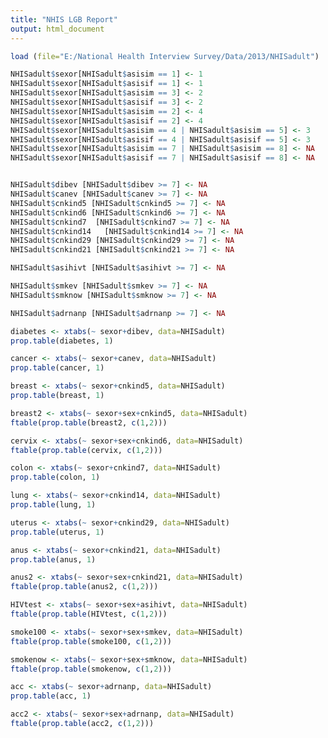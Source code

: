 ```yaml
---
title: "NHIS LGB Report"
output: html_document
---
```



```r
load (file="E:/National Health Interview Survey/Data/2013/NHISadult")

NHISadult$sexor[NHISadult$asisim == 1] <- 1
NHISadult$sexor[NHISadult$asisif == 1] <- 1
NHISadult$sexor[NHISadult$asisim == 3] <- 2
NHISadult$sexor[NHISadult$asisif == 3] <- 2
NHISadult$sexor[NHISadult$asisim == 2] <- 4
NHISadult$sexor[NHISadult$asisif == 2] <- 4
NHISadult$sexor[NHISadult$asisim == 4 | NHISadult$asisim == 5] <- 3
NHISadult$sexor[NHISadult$asisif == 4 | NHISadult$asisif == 5] <- 3
NHISadult$sexor[NHISadult$asisim == 7 | NHISadult$asisim == 8] <- NA
NHISadult$sexor[NHISadult$asisif == 7 | NHISadult$asisif == 8] <- NA


NHISadult$dibev [NHISadult$dibev >= 7] <- NA
NHISadult$canev [NHISadult$canev >= 7] <- NA
NHISadult$cnkind5 [NHISadult$cnkind5 >= 7] <- NA
NHISadult$cnkind6 [NHISadult$cnkind6 >= 7] <- NA
NHISadult$cnkind7  [NHISadult$cnkind7 >= 7] <- NA
NHISadult$cnkind14   [NHISadult$cnkind14 >= 7] <- NA
NHISadult$cnkind29 [NHISadult$cnkind29 >= 7] <- NA
NHISadult$cnkind21 [NHISadult$cnkind21 >= 7] <- NA

NHISadult$asihivt [NHISadult$asihivt >= 7] <- NA 

NHISadult$smkev [NHISadult$smkev >= 7] <- NA 
NHISadult$smknow [NHISadult$smknow >= 7] <- NA 

NHISadult$adrnanp [NHISadult$adrnanp >= 7] <- NA 
```


```r
diabetes <- xtabs(~ sexor+dibev, data=NHISadult)
prop.table(diabetes, 1)

cancer <- xtabs(~ sexor+canev, data=NHISadult)
prop.table(cancer, 1)

breast <- xtabs(~ sexor+cnkind5, data=NHISadult)
prop.table(breast, 1)

breast2 <- xtabs(~ sexor+sex+cnkind5, data=NHISadult)
ftable(prop.table(breast2, c(1,2)))

cervix <- xtabs(~ sexor+sex+cnkind6, data=NHISadult)
ftable(prop.table(cervix, c(1,2)))

colon <- xtabs(~ sexor+cnkind7, data=NHISadult)
prop.table(colon, 1)

lung <- xtabs(~ sexor+cnkind14, data=NHISadult)
prop.table(lung, 1)

uterus <- xtabs(~ sexor+cnkind29, data=NHISadult)
prop.table(uterus, 1)

anus <- xtabs(~ sexor+cnkind21, data=NHISadult)
prop.table(anus, 1)

anus2 <- xtabs(~ sexor+sex+cnkind21, data=NHISadult)
ftable(prop.table(anus2, c(1,2)))

HIVtest <- xtabs(~ sexor+sex+asihivt, data=NHISadult)
ftable(prop.table(HIVtest, c(1,2)))

smoke100 <- xtabs(~ sexor+sex+smkev, data=NHISadult)
ftable(prop.table(smoke100, c(1,2)))

smokenow <- xtabs(~ sexor+sex+smknow, data=NHISadult)
ftable(prop.table(smokenow, c(1,2)))

acc <- xtabs(~ sexor+adrnanp, data=NHISadult)
prop.table(acc, 1)

acc2 <- xtabs(~ sexor+sex+adrnanp, data=NHISadult)
ftable(prop.table(acc2, c(1,2)))

```

